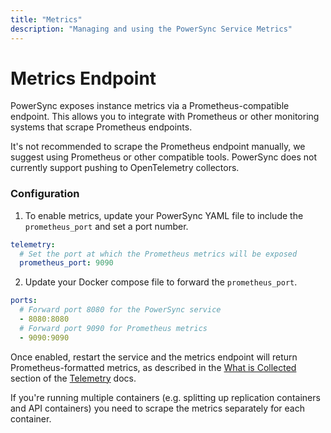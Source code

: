 ```yaml
---
title: "Metrics"
description: "Managing and using the PowerSync Service Metrics"
---
```


# Metrics Endpoint

PowerSync exposes instance metrics via a Prometheus-compatible endpoint. This allows you to integrate with Prometheus or other monitoring systems that scrape Prometheus endpoints.

<Info>It's not recommended to scrape the Prometheus endpoint manually, we suggest using Prometheus or other compatible tools. PowerSync does not currently support pushing to OpenTelemetry collectors.</Info>

### Configuration

1. To enable metrics, update your PowerSync YAML file to include the `prometheus_port` and set a port number.

```yaml powersync.yaml
telemetry:
  # Set the port at which the Prometheus metrics will be exposed
  prometheus_port: 9090
```

2. Update your Docker compose file to forward the `prometheus_port`.

```yaml docker-compose.yaml
ports:
  # Forward port 8080 for the PowerSync service
  - 8080:8080
  # Forward port 9090 for Prometheus metrics
  - 9090:9090
```

Once enabled, restart the service and the metrics endpoint will return Prometheus-formatted metrics, as described in the [What is Collected](/self-hosting/lifecycle-maintenance/telemetry#whatiscollected) section of the [Telemetry](/self-hosting/lifecycle-maintenance/telemetry) docs.

<Note>If you're running multiple containers (e.g. splitting up replication containers and API containers) you need to scrape the metrics separately for each container.</Note>
